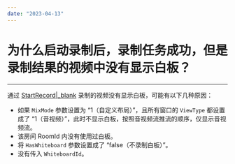 ```yaml
---
date: "2023-04-13"
---
```

# 为什么启动录制后，录制任务成功，但是录制结果的视频中没有显示白板？

---

通过 [StartRecord\|_blank](/article/12322) 录制的视频没有显示白板，可能有以下几种原因：

- 如果 `MixMode` 参数设置为 “1（自定义布局）”，且所有窗口的 `ViewType` 都设置成了 “1（音视频）”，此时不显示白板，按照音视频流推流的顺序，仅显示音视频流。
- 该房间 RoomId 内没有使用过白板。
- 将 `HasWhiteboard` 参数设置成了 “false（不录制白板）”。
- 没有传入 `WhiteboardId`。